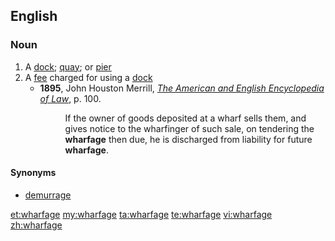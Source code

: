 ==English==

===Noun===
{{en-noun|-}}

# A [[dock]]; [[quay]]; or [[pier]]
# A [[fee]] charged for using a [[dock]]
#*'''1895''', John Houston Merrill, ''[http://books.google.com/books?id=rZ0BAAAAYAAJ&pg=PA100&dq=wharfage&ei=BY_TRr_eCqGQogKL3rzQBw The American and English Encyclopedia of Law]'', p. 100.
#*:If the owner of goods deposited at a wharf sells them, and gives notice to the wharfinger of such sale, on tendering the '''wharfage''' then due, he is discharged from liability for future '''wharfage'''.

====Synonyms====
* {{sense|storage fee}} [[demurrage]]

[[et:wharfage]]
[[my:wharfage]]
[[ta:wharfage]]
[[te:wharfage]]
[[vi:wharfage]]
[[zh:wharfage]]